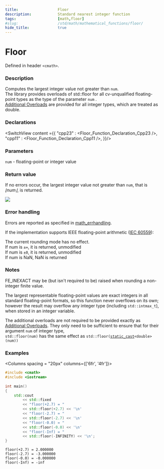 ```yaml
---
title:                  Floor
description:            Standard nearest integer function
tags:                   [math,floor]
#slug:                  /std/math/mathematical_functions/floor/
hide_title:             true
---
```





# Floor

Defined in header `<cmath>`.

### Description

Computes the largest integer value not greater than <code>num</code>.<br/>
<Since v='cpp23'>The library provides overloads of std::floor for all cv-unqualified floating-point types as the type of the parameter <code>num</code> </Since>.<br/>
<Since v='cpp11'><a href='#declarations'>Additional Overloads</a> are provided for all integer types, which are treated as <span class='col-lb'>double</span></Since>.

### Declarations

<SwitchView content ={{
    "cpp23" : <Floor_Function_Declaration_Cpp23 />,
    "cpp11" : <Floor_Function_Declaration_Cpp11 />,
}}/>

### Parameters
 
&#8203;<code>num</code> - floating-point or integer value

### Return value

If no errors occur, the largest integer value not greater than <code>num</code>, that is *⌊num⌋*, is returned.

<Image maxheight={300}
        src="/img/doc/math/floor/math-floor.svg"
    />

### Error handling

Errors are reported as specified in <a href='/docs/std/math/math_errhandling'>math_errhandling</a>.

If the implementation supports IEEE floating-point arithmetic (<a href='https://www.iso.org/standard/80985.html'>IEC 60559</a>):

The current rounding mode has no effect. <br/>
If num is `±∞`, it is returned, unmodified<br/>
If num is `±0`, it is returned, unmodified<br/>
If num is NaN, NaN is returned<br/>

### Notes

FE_INEXACT may be (but isn't required to be) raised when rounding a non-integer finite value.

The largest representable floating-point values are exact integers in all standard floating-point formats, 
so this function never overflows on its own; 
however the result may overflow any integer type (including `std::intmax_t`), when stored in an integer variable.

The additional overloads are not required to be provided exactly as <a href='#declarations'>Additional Overloads</a>. 
They only need to be sufficient to ensure that for their argument <code>num</code> of integer type, <br/>
`std::floor(num)` has the same effect as <code>std::floor(<a href='/docs/std/lang-support/static_cast'>static_cast</a>&lt;<span class='col-lb'>double</span>&gt;(num))</code>

### Examples

<Columns spacing = "20px" columns={['6fr', '4fr']}>
<div>

```cpp
#include <cmath>
#include <iostream>
 
int main()
{
    std::cout 
        << std::fixed
        << "floor(+2.7) = " 
        << std::floor(+2.7) << '\n'
        << "floor(-2.7) = " 
        << std::floor(-2.7) << '\n'
        << "floor(-0.0) = " 
        << std::floor(-0.0) << '\n'
        << "floor(-Inf) = " 
        << std::floor(-INFINITY) << '\n';
}

```

</div><div>

```plaintext title="Result"
floor(+2.7) = 2.000000
floor(-2.7) = -3.000000
floor(-0.0) = -0.000000
floor(-Inf) = -inf
```

</div>
</Columns>